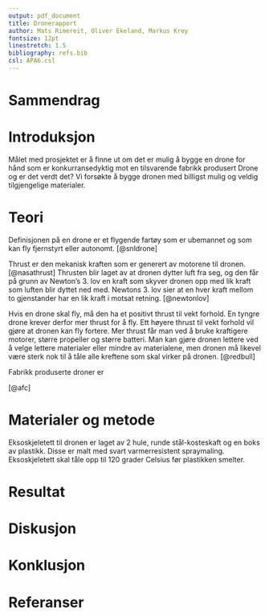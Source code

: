 ```yaml
---
output: pdf_document
title: Dronerapport
author: Mats Rimereit, Oliver Ekeland, Markus Krey
fontsize: 12pt
linestretch: 1.5
bibliography: refs.bib
csl: APA6.csl
---
```


# Sammendrag

# Introduksjon
Målet med prosjektet er å finne ut om det er mulig å bygge en drone for hånd som er konkurransedyktig mot en tilsvarende fabrikk produsert Drone og er det verdt det?
Vi forsøkte å bygge dronen med billigst mulig og veldig tilgjengelige materialer.

# Teori
Definisjonen på en drone er et flygende fartøy som er
ubemannet og som kan fly fjernstyrt eller autonomt. [@snldrone]

Thrust er den mekanisk kraften som er generert av motorene til dronen. [@nasathrust]
Thrusten blir laget av at dronen dytter luft fra seg, og den får på grunn av Newton's 3. lov en kraft som skyver dronen opp med lik kraft som luften blir dyttet ned med.
Newtons 3. lov sier at en hver kraft mellom to gjenstander har en lik kraft i motsat retning. [@newtonlov]

Hvis en drone skal fly, må den ha et positivt thrust til vekt forhold.
En tyngre drone krever derfor mer thrust for å fly.
Ett høyere thrust til vekt forhold vil gjøre at dronen kan fly fortere.
Mer thrust får man ved å bruke kraftigere motorer, større propeller og større batteri.
Man kan gjøre dronen lettere ved å velge lettere materialer eller mindre av materialene,
men dronen må likevel være sterk nok til å tåle alle kreftene som skal virker på dronen.
[@redbull]

Fabrikk produserte droner er


[@afc]

# Materialer og metode
Eksoskjeletett til dronen er laget av 2 hule, runde stål-kosteskaft og en boks av plastikk.
Disse er malt med svart varmerresistent spraymaling.
Eksoskjeletett skal tåle opp til 120 grader Celsius før plastikken smelter.

# Resultat

# Diskusjon

# Konklusjon

# Referanser
